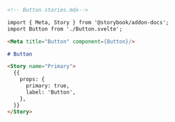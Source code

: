 ```md
<!-- Button.stories.mdx-->

import { Meta, Story } from '@storybook/addon-docs';
import Button from './Button.svelte';

<Meta title="Button" component={Button}/>

# Button

<Story name="Primary">
  {{
    props: {
      primary: true,
      label: 'Button',
    },
  }}
</Story>
```
